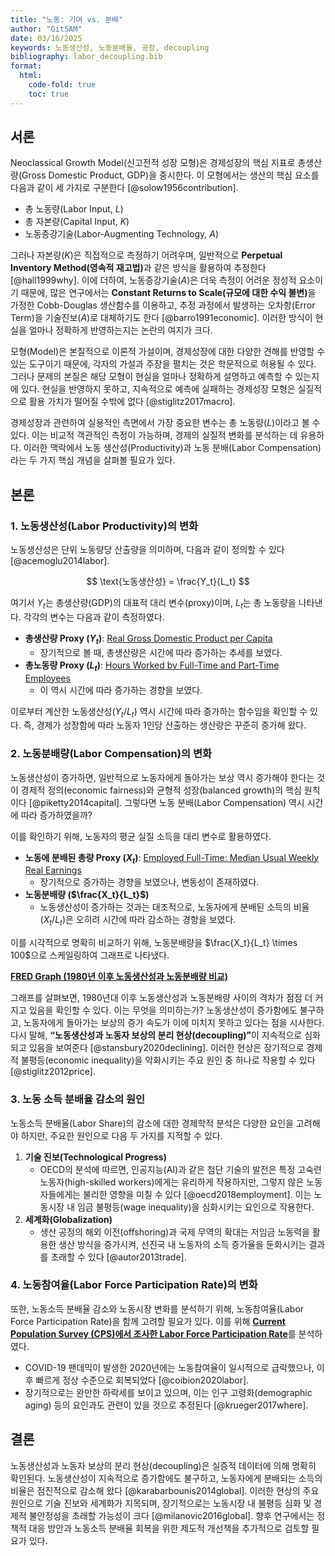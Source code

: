 ```yaml
---
title: "노동: 기여 vs. 분배"
author: "GitSAM"
date: 03/16/2025
keywords: 노동생산성, 노동분배율, 공정, decoupling
bibliography: labor_decoupling.bib
format:
  html:
    code-fold: true
    toc: true
---
```

## 서론
Neoclassical Growth Model(신고전적 성장 모형)은 경제성장의 핵심 지표로 총생산량(Gross Domestic Product, GDP)을 중시한다. 이 모형에서는 생산의 핵심 요소를 다음과 같이 세 가지로 구분한다 [@solow1956contribution].  

- 총 노동량(Labor Input, $L$)  
- 총 자본량(Capital Input, $K$)  
- 노동증강기술(Labor-Augmenting Technology, $A$)  

그러나 자본량($K$)은 직접적으로 측정하기 어려우며, 일반적으로 **Perpetual Inventory Method(영속적 재고법)**과 같은 방식을 활용하여 추정한다 [@hall1999why]. 이에 더하여, 노동증강기술($A$)은 더욱 측정이 어려운 정성적 요소이기 때문에, 많은 연구에서는 **Constant Returns to Scale(규모에 대한 수익 불변)**을 가정한 Cobb-Douglas 생산함수를 이용하고, 추정 과정에서 발생하는 오차항(Error Term)을 기술진보($A$)로 대체하기도 한다 [@barro1991economic]. 이러한 방식이 현실을 얼마나 정확하게 반영하는지는 논란의 여지가 크다.  

모형(Model)은 본질적으로 이론적 가설이며, 경제성장에 대한 다양한 견해를 반영할 수 있는 도구이기 때문에, 각자의 가설과 주장을 펼치는 것은 학문적으로 허용될 수 있다. 그러나 문제의 본질은 해당 모형이 현실을 얼마나 정확하게 설명하고 예측할 수 있는지에 있다. 현실을 반영하지 못하고, 지속적으로 예측에 실패하는 경제성장 모형은 실질적으로 활용 가치가 떨어질 수밖에 없다 [@stiglitz2017macro].  

경제성장과 관련하여 실용적인 측면에서 가장 중요한 변수는 총 노동량($L$)이라고 볼 수 있다. 이는 비교적 객관적인 측정이 가능하며, 경제의 실질적 변화를 분석하는 데 유용하다. 이러한 맥락에서 노동 생산성(Productivity)과 노동 분배(Labor Compensation)라는 두 가지 핵심 개념을 살펴볼 필요가 있다.  

## 본론

### 1. 노동생산성(Labor Productivity)의 변화  

노동생산성은 단위 노동량당 산출량을 의미하며, 다음과 같이 정의할 수 있다 [@acemoglu2014labor].  

$$
\text{노동생산성} = \frac{Y_t}{L_t}
$$  

여기서 $Y_t$는 총생산량(GDP)의 대표적 대리 변수(proxy)이며, $L_t$는 총 노동량을 나타낸다. 각각의 변수는 다음과 같이 측정하였다.  

- **총생산량 Proxy ($Y_t$)**: [Real Gross Domestic Product per Capita](https://fred.stlouisfed.org/series/A939RX0Q048SBEA)  
  - 장기적으로 볼 때, 총생산량은 시간에 따라 증가하는 추세를 보였다.  

- **총노동량 Proxy ($L_t$)**: [Hours Worked by Full-Time and Part-Time Employees](https://fred.stlouisfed.org/series/B4701C0A222NBEA)  
  - 이 역시 시간에 따라 증가하는 경향을 보였다.  

이로부터 계산한 노동생산성($Y_t/L_t$) 역시 시간에 따라 증가하는 함수임을 확인할 수 있다. 즉, 경제가 성장함에 따라 노동자 1인당 산출하는 생산량은 꾸준히 증가해 왔다.

### 2. 노동분배량(Labor Compensation)의 변화  

노동생산성이 증가하면, 일반적으로 노동자에게 돌아가는 보상 역시 증가해야 한다는 것이 경제적 정의(economic fairness)와 균형적 성장(balanced growth)의 핵심 원칙이다 [@piketty2014capital]. 그렇다면 노동 분배(Labor Compensation) 역시 시간에 따라 증가하였을까?  

이를 확인하기 위해, 노동자의 평균 실질 소득을 대리 변수로 활용하였다.  

- **노동에 분배된 총량 Proxy ($X_t$)**: [Employed Full-Time: Median Usual Weekly Real Earnings](https://fred.stlouisfed.org/series/LES1252881600Q)  
  - 장기적으로 증가하는 경향을 보였으나, 변동성이 존재하였다.  

- **노동분배량 ($\frac{X_t}{L_t}$)**  
  - 노동생산성이 증가하는 것과는 대조적으로, 노동자에게 분배된 소득의 비율($X_t/L_t$)은 오히려 시간에 따라 감소하는 경향을 보였다.  

이를 시각적으로 명확히 비교하기 위해, 노동분배량을 $\frac{X_t}{L_t} \times 100$으로 스케일링하여 그래프로 나타냈다.  

[**FRED Graph (1980년 이후 노동생산성과 노동분배량 비교)**](https://fred.stlouisfed.org/graph/?g=1EBUJ)  

그래프를 살펴보면, 1980년대 이후 노동생산성과 노동분배량 사이의 격차가 점점 더 커지고 있음을 확인할 수 있다. 이는 무엇을 의미하는가? 노동생산성이 증가함에도 불구하고, 노동자에게 돌아가는 보상의 증가 속도가 이에 미치지 못하고 있다는 점을 시사한다. 다시 말해, **"노동생산성과 노동자 보상의 분리 현상(decoupling)"**이 지속적으로 심화되고 있음을 보여준다 [@stansbury2020declining]. 이러한 현상은 장기적으로 경제적 불평등(economic inequality)을 악화시키는 주요 원인 중 하나로 작용할 수 있다 [@stiglitz2012price].  

### 3. 노동 소득 분배율 감소의 원인  

노동소득 분배율(Labor Share)의 감소에 대한 경제학적 분석은 다양한 요인을 고려해야 하지만, 주요한 원인으로 다음 두 가지를 지적할 수 있다.  

1. **기술 진보(Technological Progress)**  
   - OECD의 분석에 따르면, 인공지능(AI)과 같은 첨단 기술의 발전은 특정 고숙련 노동자(high-skilled workers)에게는 유리하게 작용하지만, 그렇지 않은 노동자들에게는 불리한 영향을 미칠 수 있다 [@oecd2018employment]. 이는 노동시장 내 임금 불평등(wage inequality)을 심화시키는 요인으로 작용한다.  

2. **세계화(Globalization)**  
   - 생산 공정의 해외 이전(offshoring)과 국제 무역의 확대는 저임금 노동력을 활용한 생산 방식을 증가시켜, 선진국 내 노동자의 소득 증가율을 둔화시키는 결과를 초래할 수 있다 [@autor2013trade].  

### 4. 노동참여율(Labor Force Participation Rate)의 변화  

또한, 노동소득 분배율 감소와 노동시장 변화를 분석하기 위해, 노동참여율(Labor Force Participation Rate)을 함께 고려할 필요가 있다. 이를 위해 [**Current Population Survey (CPS)에서 조사한 Labor Force Participation Rate**](https://fred.stlouisfed.org/series/CIVPART)를 분석하였다.  

- COVID-19 팬데믹이 발생한 2020년에는 노동참여율이 일시적으로 급락했으나, 이후 빠르게 정상 수준으로 회복되었다 [@coibion2020labor].  
- 장기적으로는 완만한 하락세를 보이고 있으며, 이는 인구 고령화(demographic aging) 등의 요인과도 관련이 있을 것으로 추정된다 [@krueger2017where].  

## 결론  

노동생산성과 노동자 보상의 분리 현상(decoupling)은 실증적 데이터에 의해 명확히 확인된다. 노동생산성이 지속적으로 증가함에도 불구하고, 노동자에게 분배되는 소득의 비율은 점진적으로 감소해 왔다 [@karabarbounis2014global]. 이러한 현상의 주요 원인으로 기술 진보와 세계화가 지목되며, 장기적으로는 노동시장 내 불평등 심화 및 경제적 불안정성을 초래할 가능성이 크다 [@milanovic2016global]. 향후 연구에서는 정책적 대응 방안과 노동소득 분배율 회복을 위한 제도적 개선책을 추가적으로 검토할 필요가 있다.  

